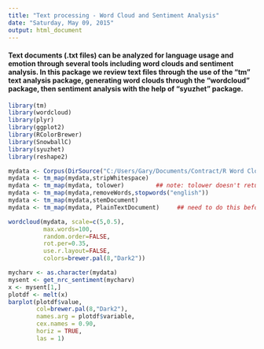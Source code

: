 ```yaml
---
title: "Text processing - Word Cloud and Sentiment Analysis"
date: "Saturday, May 09, 2015"
output: html_document
---
```

   
#### Text documents (.txt files) can be analyzed for language usage and emotion through several tools including word clouds and sentiment analysis.  In this package we review text files through the use of the "tm" text analysis package, generating word clouds through the "wordcloud" package, then sentiment analysis with the help of "syuzhet" package.
   
```r

library(tm)
library(wordcloud)
library(plyr)
library(ggplot2)
library(RColorBrewer)
library(SnowballC)
library(syuzhet)
library(reshape2)

mydata <- Corpus(DirSource("C:/Users/Gary/Documents/Contract/R Word Cloud etc"))
mydata <- tm_map(mydata,stripWhitespace)
mydata <- tm_map(mydata, tolower)         ## note: tolower doesn't return a Text Doc
mydata <- tm_map(mydata,removeWords,stopwords("english"))
mydata <- tm_map(mydata,stemDocument)
mydata <- tm_map(mydata, PlainTextDocument)     ## need to do this before process

wordcloud(mydata, scale=c(5,0.5), 
          max.words=100,
          random.order=FALSE,
          rot.per=0.35,
          use.r.layout=FALSE,
          colors=brewer.pal(8,"Dark2"))

mycharv <- as.character(mydata)
mysent <- get_nrc_sentiment(mycharv)
x <- mysent[1,]
plotdf <- melt(x)
barplot(plotdf$value, 
        col=brewer.pal(8,"Dark2"),
        names.arg = plotdf$variable,
        cex.names = 0.90,
        horiz = TRUE,
        las = 1)

```